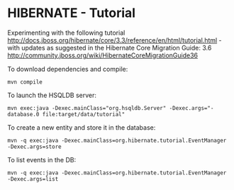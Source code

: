 = HIBERNATE - Tutorial =


Experimenting with the following tutorial
http://docs.jboss.org/hibernate/core/3.3/reference/en/html/tutorial.html - 
with updates as suggested in the Hibernate Core Migration Guide: 3.6
http://community.jboss.org/wiki/HibernateCoreMigrationGuide36

To download dependencies and compile:

<pre>mvn compile</pre>

To launch the HSQLDB server:

<pre>mvn exec:java -Dexec.mainClass="org.hsqldb.Server" -Dexec.args="-database.0 file:target/data/tutorial"</pre>

To create a new entity and store it in the database:

<pre>mvn -q exec:java -Dexec.mainClass=org.hibernate.tutorial.EventManager -Dexec.args=store</pre>

To list events in the DB:

<pre>mvn -q exec:java -Dexec.mainClass=org.hibernate.tutorial.EventManager -Dexec.args=list</pre>


